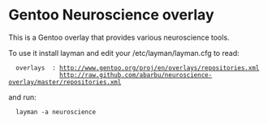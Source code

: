 = Gentoo Neuroscience overlay =

This is a Gentoo overlay that provides various neuroscience tools.

To use it install layman and edit your /etc/layman/layman.cfg
to read:

   overlays  : http://www.gentoo.org/proj/en/overlays/repositories.xml
               http://raw.github.com/abarbu/neuroscience-overlay/master/repositories.xml

and run:

   layman -a neuroscience
